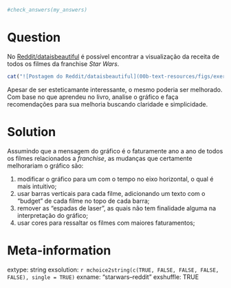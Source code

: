 ```r

#check_answers(my_answers)
```

Question
========

No [Reddit/dataisbeautiful](https://www.reddit.com/r/dataisbeautiful/comments/xoqi8w/revenue_and_budget_comparison_for_every_star_wars/)  é possível encontrar a visualização da receita de todos os filmes da franchise _Star Wars_. 

```r
cat("![Postagem do Reddit/dataisbeautiful](00b-text-resources/figs/exercises-starwars-reddit_01.png)")
```

Apesar de ser esteticamante interessante, o mesmo poderia ser melhorado. Com base no que aprendeu no livro, analise o gráfico e faça recomendações para  sua melhoria buscando claridade e simplicidade.


Solution
================

Assumindo que a mensagem do gráfico é o faturamente ano a ano de todos os filmes relacionados a _franchise_, as mudanças que certamente melhorariam o gráfico são:

1. modificar o gráfico para um com o tempo no eixo horizontal, o qual é mais intuitivo;
1. usar barras verticais para cada filme, adicionando um texto com o "budget" de cada filme no topo de cada barra;
1. remover as "espadas de laser", as quais não tem finalidade alguma na interpretação do gráfico;
1. usar cores para ressaltar os filmes com maiores faturamentos;


Meta-information
================
extype: string
exsolution: `r mchoice2string(c(TRUE, FALSE, FALSE, FALSE, FALSE), single = TRUE)`
exname: "starwars--reddit"
exshuffle: TRUE


